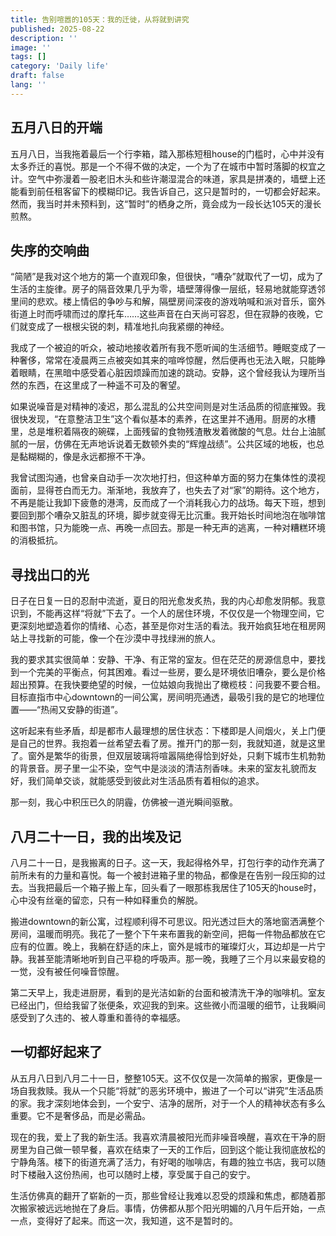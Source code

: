 ```yaml
---
title: 告别喧嚣的105天：我的迁徙，从将就到讲究
published: 2025-08-22
description: ''
image: ''
tags: []
category: 'Daily life'
draft: false 
lang: ''
---
```

## 五月八日的开端

五月八日，当我拖着最后一个行李箱，踏入那栋短租house的门槛时，心中并没有太多乔迁的喜悦。那是一个不得不做的决定，一个为了在城市中暂时落脚的权宜之计。空气中弥漫着一股老旧木头和些许潮湿混合的味道，家具是拼凑的，墙壁上还能看到前任租客留下的模糊印记。我告诉自己，这只是暂时的，一切都会好起来。然而，我当时并未预料到，这“暂时”的栖身之所，竟会成为一段长达105天的漫长煎熬。

## 失序的交响曲

“简陋”是我对这个地方的第一个直观印象，但很快，“嘈杂”就取代了一切，成为了生活的主旋律。房子的隔音效果几乎为零，墙壁薄得像一层纸，轻易地就能穿透邻里间的悲欢。楼上情侣的争吵与和解，隔壁房间深夜的游戏呐喊和派对音乐，窗外街道上时而呼啸而过的摩托车……这些声音在白天尚可容忍，但在寂静的夜晚，它们就变成了一根根尖锐的刺，精准地扎向我紧绷的神经。

我成了一个被迫的听众，被动地接收着所有我不愿听闻的生活细节。睡眠变成了一种奢侈，常常在凌晨两三点被突如其来的喧哗惊醒，然后便再也无法入眠，只能睁着眼睛，在黑暗中感受着心脏因烦躁而加速的跳动。安静，这个曾经我认为理所当然的东西，在这里成了一种遥不可及的奢望。

如果说噪音是对精神的凌迟，那么混乱的公共空间则是对生活品质的彻底摧毁。我很快发现，“在意整洁卫生”这个看似基本的素养，在这里并不通用。厨房的水槽里，总是堆积着隔夜的碗碟，上面残留的食物残渣散发着微酸的气息。灶台上油腻腻的一层，仿佛在无声地诉说着无数顿外卖的“辉煌战绩”。公共区域的地板，也总是黏糊糊的，像是永远都擦不干净。

我曾试图沟通，也曾亲自动手一次次地打扫，但这种单方面的努力在集体性的漠视面前，显得苍白而无力。渐渐地，我放弃了，也失去了对“家”的期待。这个地方，不再是能让我卸下疲惫的港湾，反而成了一个消耗我心力的战场。每天下班，想到要回到那个嘈杂又脏乱的环境，脚步就变得无比沉重。我开始长时间地泡在咖啡馆和图书馆，只为能晚一点、再晚一点回去。那是一种无声的逃离，一种对糟糕环境的消极抵抗。

## 寻找出口的光

日子在日复一日的忍耐中流逝，夏日的阳光愈发炙热，我的内心却愈发阴郁。我意识到，不能再这样“将就”下去了。一个人的居住环境，不仅仅是一个物理空间，它更深刻地塑造着你的情绪、心态，甚至是你对生活的看法。我开始疯狂地在租房网站上寻找新的可能，像一个在沙漠中寻找绿洲的旅人。

我的要求其实很简单：安静、干净、有正常的室友。但在茫茫的房源信息中，要找到一个完美的平衡点，何其困难。看过一些房，要么是环境依旧嘈杂，要么是价格超出预算。在我快要绝望的时候，一位姑娘向我抛出了橄榄枝：问我要不要合租。目标直指市中心downtown的一间公寓，房间明亮通透，最吸引我的是它的地理位置——“热闹又安静的街道”。

这听起来有些矛盾，却是都市人最理想的居住状态：下楼即是人间烟火，关上门便是自己的世界。我抱着一丝希望去看了房。推开门的那一刻，我就知道，就是这里了。窗外是繁华的街景，但双层玻璃将喧嚣隔绝得恰到好处，只剩下城市生机勃勃的背景音。房子里一尘不染，空气中是淡淡的清洁剂香味。未来的室友礼貌而友好，我们简单交谈，就能感受到彼此对生活品质有着相似的追求。

那一刻，我心中积压已久的阴霾，仿佛被一道光瞬间驱散。

## 八月二十一日，我的出埃及记

八月二十一日，是我搬离的日子。这一天，我起得格外早，打包行李的动作充满了前所未有的力量和喜悦。每一个被封进箱子里的物品，都像是在告别一段压抑的过去。当我把最后一个箱子搬上车，回头看了一眼那栋我居住了105天的house时，心中没有丝毫的留恋，只有一种如释重负的解脱。

搬进downtown的新公寓，过程顺利得不可思议。阳光透过巨大的落地窗洒满整个房间，温暖而明亮。我花了一整个下午来布置我的新空间，把每一件物品都放在它应有的位置。晚上，我躺在舒适的床上，窗外是城市的璀璨灯火，耳边却是一片宁静。我甚至能清晰地听到自己平稳的呼吸声。那一晚，我睡了三个月以来最安稳的一觉，没有被任何噪音惊醒。

第二天早上，我走进厨房，看到的是光洁如新的台面和被清洗干净的咖啡机。室友已经出门，但给我留了张便条，欢迎我的到来。这些微小而温暖的细节，让我瞬间感受到了久违的、被人尊重和善待的幸福感。

## 一切都好起来了

从五月八日到八月二十一日，整整105天。这不仅仅是一次简单的搬家，更像是一场自我救赎。我从一个只能“将就”的恶劣环境中，搬进了一个可以“讲究”生活品质的家。我才深刻地体会到，一个安宁、洁净的居所，对于一个人的精神状态有多么重要。它不是奢侈品，而是必需品。

现在的我，爱上了我的新生活。我喜欢清晨被阳光而非噪音唤醒，喜欢在干净的厨房里为自己做一顿早餐，喜欢在结束了一天的工作后，回到这个能让我彻底放松的宁静角落。楼下的街道充满了活力，有好喝的咖啡店，有趣的独立书店，我可以随时下楼融入这份热闹，也可以随时上楼，享受属于自己的安宁。

生活仿佛真的翻开了崭新的一页，那些曾经让我难以忍受的烦躁和焦虑，都随着那次搬家被远远地抛在了身后。事情，仿佛都从那个阳光明媚的八月午后开始，一点一点，变得好了起来。而这一次，我知道，这不是暂时的。